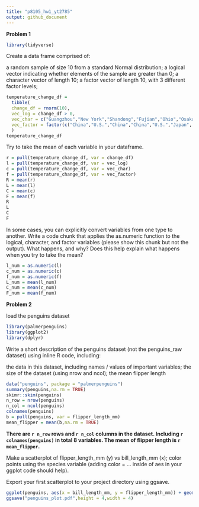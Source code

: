 ```yaml
---
title: "p8105_hw1_yt2785"
output: github_document
---
```


**Problem 1**

```r
library(tidyverse)
```

Create a data frame comprised of:

a random sample of size 10 from a standard Normal distribution;
a logical vector indicating whether elements of the sample are greater than 0;
a character vector of length 10;
a factor vector of length 10, with 3 different factor levels;

```r
temperature_change_df = 
  tibble(
  change_df = rnorm(10),
  vec_log = change_df > 0,
  vec_char = c("Guangzhou","New York","Shandong","Fujian","Ohio","Osaka", "Tokyo","Shanghai","LA","Hokkaido"),
  vec_factor = factor(c("China","U.S.","China","China","U.S.","Japan", "Japan","China","U.S.","Japan"))
  )
temperature_change_df
```

Try to take the mean of each variable in your dataframe. 

```r
r = pull(temperature_change_df, var = change_df)
l = pull(temperature_change_df, var = vec_log)
c = pull(temperature_change_df, var = vec_char)
f = pull(temperature_change_df, var = vec_factor)
R = mean(r)
L = mean(l)
C = mean(c)
F = mean(f)
R
L
C
F
```

In some cases, you can explicitly convert variables from one type to another. Write a code chunk that applies the as.numeric function to the logical, character, and factor variables (please show this chunk but not the output). What happens, and why? Does this help explain what happens when you try to take the mean?

```r
l_num = as.numeric(l)
c_num = as.numeric(c)
f_num = as.numeric(f)
L_num = mean(l_num)
C_num = mean(c_num)
F_num = mean(f_num)
```




**Problem 2**

load the penguins dataset

```r
library(palmerpenguins)
library(ggplot2)
library(dplyr)
```

Write a short description of the penguins dataset (not the penguins_raw dataset) using inline R code, including:

the data in this dataset, including names / values of important variables;
the size of the dataset (using nrow and ncol);
the mean flipper length

```r
data("penguins", package = "palmerpenguins")
summary(penguins,na.rm = TRUE)
skimr::skim(penguins)
n_row = nrow(penguins)
n_col = ncol(penguins)
colnames(penguins)
b = pull(penguins, var = flipper_length_mm)
mean_flipper = mean(b,na.rm = TRUE)
```

**There are `r n_row` rows and `r n_col` columns in the dataset. Including `r colnames(penguins)` in total 8 variables. The mean of flipper length is `r mean_flipper`.**

Make a scatterplot of flipper_length_mm (y) vs bill_length_mm (x); color points using the species variable (adding color = ... inside of aes in your ggplot code should help).

Export your first scatterplot to your project directory using ggsave.

```r
ggplot(penguins, aes(x = bill_length_mm, y = flipper_length_mm)) + geom_point(aes(color = species))
ggsave("penguins_plot.pdf",height = 4,width = 4)
```

